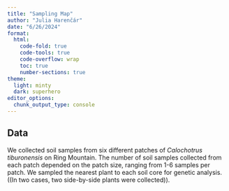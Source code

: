 ```yaml
---
title: "Sampling Map"
author: "Julia Harenčár"
date: "6/26/2024"
format: 
  html:
    code-fold: true
    code-tools: true
    code-overflow: wrap
    toc: true
    number-sections: true
theme:
  light: minty
  dark: superhero
editor_options: 
  chunk_output_type: console
---
```


## Data

We collected soil samples from six different patches of *Calochotrus tiburonensis* on Ring Mountain. The number of soil samples collected from each patch depended on the patch size, ranging from 1-6 samples per patch. We sampled the nearest plant to each soil core for genetic analysis. ((In two cases, two side-by-side plants were collected)).

```r

```
